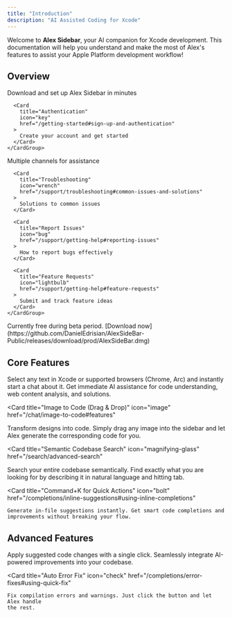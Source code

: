 ```yaml
---
title: "Introduction"
description: "AI Assisted Coding for Xcode"
---
```


Welcome to **Alex Sidebar**, your AI companion for Xcode development. This documentation will help you understand and make the most of Alex's features to assist your Apple Platform development workflow!

## Overview

<Tabs>
  <Tab title="Getting Started">
    <CardGroup cols={2}>
      <Card
        title="Quick Install"
        icon="download"
        href="/getting-started#installation"
      >
        Download and set up Alex Sidebar in minutes
      </Card>

      <Card
        title="Authentication"
        icon="key"
        href="/getting-started#sign-up-and-authentication"
      >
        Create your account and get started
      </Card>
    </CardGroup>

  </Tab>

  <Tab title="Support">
    <CardGroup cols={2}>
      <Card
        title="Get Help"
        icon="life-ring"
        href="/support/getting-help#support-channels"
      >
        Multiple channels for assistance
      </Card>

      <Card
        title="Troubleshooting"
        icon="wrench"
        href="/support/troubleshooting#common-issues-and-solutions"
      >
        Solutions to common issues
      </Card>

      <Card
        title="Report Issues"
        icon="bug"
        href="/support/getting-help#reporting-issues"
      >
        How to report bugs effectively
      </Card>

      <Card
        title="Feature Requests"
        icon="lightbulb"
        href="/support/getting-help#feature-requests"
      >
        Submit and track feature ideas
      </Card>
    </CardGroup>

  </Tab>
</Tabs>

<Note>
  Currently free during beta period. [Download
  now](https://github.com/DanielEdrisian/AlexSideBar-Public/releases/download/prod/AlexSideBar.dmg)
</Note>

## Core Features

<CardGroup cols={2}>
  <Card 
    title="Command+L to Chat" 
    icon="message-bot"
    href="/chat/interface#quick-actions"
  >
    Select any text in Xcode or supported browsers (Chrome, Arc) and instantly start a chat about it. Get immediate AI assistance for code understanding, web content analysis, and solutions.
  </Card>

<Card
  title="Image to Code (Drag & Drop)"
  icon="image"
  href="/chat/image-to-code#features"
>
  Transform designs into code. Simply drag any image into the sidebar and let
  Alex generate the corresponding code for you.
</Card>

<Card
  title="Semantic Codebase Search"
  icon="magnifying-glass"
  href="/search/advanced-search"
>
  Search your entire codebase semantically. Find exactly what you are looking
  for by describing it in natural language and hitting tab.
</Card>

  <Card 
    title="Command+K for Quick Actions" 
    icon="bolt"
    href="/completions/inline-suggestions#using-inline-completions"
  >
    Generate in-file suggestions instantly. Get smart code completions and improvements without breaking your flow.
  </Card>
</CardGroup>

## Advanced Features

<CardGroup cols={2}>
  <Card 
    title="Fast Code Application" 
    icon="code"
    href="/chat/interface#applying-changes"
  >
    Apply suggested code changes with a single click. Seamlessly integrate AI-powered improvements into your codebase.
  </Card>

  <Card 
    title="Auto Error Fix" 
    icon="check"
    href="/completions/error-fixes#using-quick-fix"
  >
    Fix compilation errors and warnings. Just click the button and let Alex handle
    the rest.
  </Card>
</CardGroup>